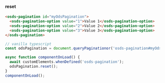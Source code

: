 #### reset

```html
<osds-pagination id="myOdsPagination">
  <osds-pagination-option value="1">Value 1</osds-pagination-option>
  <osds-pagination-option value="2">Value 2</osds-pagination-option>
  <osds-pagination-option value="3">Value 3</osds-pagination-option>
</osds-pagination>
```

```typescript
// vanilla typescript
const odsPagination = document.queryPaginationor('osds-pagination#myOdsPagination');

async function componentOnLoad() {
  await customElements.whenDefined('osds-pagination');
  odsPagination.reset();
}
componentOnLoad();
```
